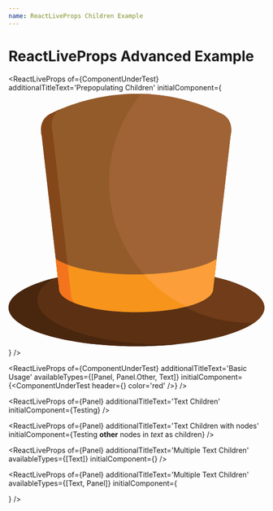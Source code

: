 ```yaml
---
name: ReactLiveProps Children Example
---
```


# ReactLiveProps Advanced Example



<ReactLiveProps of={ComponentUnderTest} additionalTitleText='Prepopulating Children' initialComponent={<ComponentUnderTest><svg xmlns="http://www.w3.org/2000/svg" viewBox="0 0 512 512">
    <path
      d="M137.746 499.538c35.372 5.563 75.595 8.707 118.254 8.707 141.384 0 256-34.545 256-77.164 0-24.947-39.288-47.124-100.216-61.229l-2.492 21.884c0 25.518-68.631 46.204-153.292 46.204-.237 0-.471-.003-.706-.003s-.469.003-.706.003c-84.662 0-153.292-20.686-153.292-46.204l-2.455-21.568C38.694 384.288 0 406.322 0 431.081c0 26.528 44.407 49.928 112.037 63.816"
      fill="#5b3013"
    />
    <path
      d="M411.784 369.852l-2.492 21.884c0 14.838-23.206 28.04-59.272 36.494 39.057 21.181 83.799 33.212 131.352 33.212 3.465 0 6.911-.086 10.346-.213C504.774 451.969 512 441.78 512 431.081c0-24.947-39.288-47.124-100.216-61.229z"
      fill="#703c19"
    />
    <path
      d="M350.309 15.482C218.764-18.242 110.86 30.23 86.147 42.758c-29.302 12.96-19.7 44.971-19.7 44.971l34.85 306.213c0 25.518 68.631 46.204 153.292 46.204.237 0 .471-.003.706-.003s.469.003.706.003c84.662 0 153.292-20.686 153.292-46.204l34.85-306.213s10.079-33.627-21.982-45.905c-15.654-7.55-31.139-13.772-46.371-18.842"
      fill="#935b2a"
    />
    <path
      d="M125.254 406.763L88.029 79.682s-8.773-29.318 14.794-44.648c-7.313 3.121-12.948 5.832-16.677 7.723-29.302 12.961-19.7 44.972-19.7 44.972l34.85 306.213c0 10.682 12.033 20.516 32.225 28.341-5.358-4.881-8.267-10.097-8.267-15.52z"
      fill="#844719"
    />
    <path
      d="M422.16 41.824c-15.654-7.55-31.139-13.772-46.371-18.842l-25.481-7.499C320.649 7.879 292.2 4.465 265.627 3.863c-40.165 47.927-64.361 109.691-64.361 177.114 0 108.931 63.13 203.105 154.794 247.966 32.595-8.473 53.231-21.011 53.231-35.003l34.85-306.213c.002.001 10.08-33.627-21.981-45.903z"
      fill="#a06335"
    />
    <path
      d="M344.15 357.709c-25.905 4.513-55.973 7.095-88.044 7.095-.271 0-.54-.003-.811-.003s-.54.003-.811.003c-70.924 0-132.052-12.629-160.012-30.831l6.824 59.966c0 25.518 68.631 46.204 153.292 46.204.237 0 .471-.003.706-.003s.469.003.706.003c84.662 0 153.292-20.686 153.292-46.204l6.826-59.966c-10.747 6.996-26.393 13.168-45.612 18.116"
      fill="#f7941c"
    />
    <path
      d="M101.38 395.4c.025.251.056.501.095.75.022.138.047.274.072.411.044.234.091.466.148.698.032.138.065.276.101.415.065.238.135.476.21.714.041.126.077.251.12.378.104.301.218.603.343.901.023.059.043.118.068.176.15.351.313.703.487 1.051.064.126.133.251.2.376.12.228.243.455.375.682.086.146.174.293.264.437a21.858 21.858 0 0 0 1.131 1.673c.11.149.217.296.333.443.171.22.351.439.532.66.104.123.2.249.306.372.276.323.567.644.866.964.143.154.295.305.443.458a24.974 24.974 0 0 0 1.059 1.042 41.902 41.902 0 0 0 1.646 1.469c.207.174.412.348.626.522.177.145.362.289.545.433a52.65 52.65 0 0 0 2.692 1.985c.171.118.341.238.516.355.284.192.574.381.865.571.181.118.363.237.549.354a59.638 59.638 0 0 0 1.452.899c.327.197.656.394.991.589.142.083.289.164.431.247a87.733 87.733 0 0 0 3.957 2.129l.301.153c.417.209.844.417 1.271.625.158.075.314.152.471.227.424.203.854.403 1.287.604l.484.223c.449.206.903.41 1.364.614l.338.146a137.981 137.981 0 0 0 5.201 2.142c-5.359-4.881-8.268-10.096-8.268-15.519l-6.987-61.384c-9.442-3.465-17.474-7.291-23.796-11.406l6.824 59.966c0 .37.018.738.046 1.106l.041.349z"
      fill="#f4741e"
    />
    <path
      d="M344.15 357.709c-21.779 3.794-46.507 6.216-72.888 6.894 23.709 26.569 52.477 48.522 84.799 64.34 32.595-8.473 53.231-21.011 53.231-35.003l6.826-59.966c-10.747 6.996-26.393 13.168-45.612 18.116l-26.356 5.619z"
      fill="#fc9f3a"
    />
    <path
      d="M314.728 504.63c-142.037 0-257.184-39.839-257.184-88.981 0-15.72 11.801-30.487 32.481-43.305C34.949 386.497 0 407.555 0 431.081c0 26.528 44.407 49.928 112.037 63.816l25.709 4.639c35.372 5.563 75.595 8.707 118.254 8.707 28.338 0 55.598-1.391 81.078-3.953-7.367.221-14.818.34-22.35.34z"
      fill="#49260e"
    />
  </svg></ComponentUnderTest>} />

<ReactLiveProps of={ComponentUnderTest} additionalTitleText='Basic Usage' availableTypes={[Panel, Panel.Other, Text]} initialComponent={<ComponentUnderTest header={<Text text='testing' />} color='red' />} />

<ReactLiveProps of={Panel} additionalTitleText='Text Children' initialComponent={<Panel>Testing</Panel>} />

<ReactLiveProps of={Panel} additionalTitleText='Text Children with nodes' initialComponent={<Panel>Testing <strong>other</strong> nodes in <em>text</em> as children</Panel>} />

<ReactLiveProps of={Panel} additionalTitleText='Multiple Text Children' availableTypes={[Text]} initialComponent={<Panel><Text text="Testing1" /><Text text="Testing2" /></Panel>} />

<ReactLiveProps of={Panel} additionalTitleText='Multiple Text Children' availableTypes={[Text, Panel]} initialComponent={<div><Panel><Text text="Testing1" /><Text text="Testing2" /></Panel></div>} />
